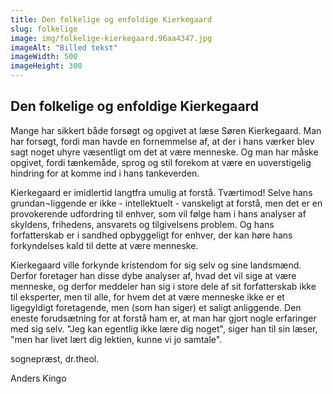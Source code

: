 ```yaml
---
title: Den folkelige og enfoldige Kierkegaard
slug: folkelige
image: img/folkelige-kierkegaard.96aa4347.jpg
imageAlt: "Billed tekst"
imageWidth: 500
imageHeight: 300
---
```


## Den folkelige og enfoldige Kierkegaard

Mange har sikkert både forsøgt og opgivet at læse Søren Kierkegaard. Man har forsøgt, fordi man havde en fornemmelse af, at der i hans værker blev sagt noget uhyre væsentligt om det at være menneske. Og man har måske opgivet, fordi tænkemåde, sprog og stil forekom at være en uoverstigelig hindring for at komme ind i hans tankeverden.

Kierkegaard er imidlertid langtfra umulig at forstå. Tværtimod! Selve hans grundan¬liggende er ikke - intellektuelt - vanskeligt at forstå, men det er en provokerende udfordring til enhver, som vil følge ham i hans analyser af skyldens, frihedens, ansvarets og tilgivelsens problem. Og hans forfatterskab er i sandhed opbyggeligt for enhver, der kan høre hans forkyndelses kald til dette at være menneske.

Kierkegaard ville forkynde kristendom for sig selv og sine landsmænd. Derfor foretager han disse dybe analyser af, hvad det vil sige at være menneske, og derfor meddeler han sig i store dele af sit forfatterskab ikke til eksperter, men til alle, for hvem det at være menneske ikke er et ligegyldigt foretagende, men (som han siger) et saligt anliggende. Den eneste forudsætning for at forstå ham er, at man har gjort nogle erfaringer med sig selv. "Jeg kan egentlig ikke lære dig noget", siger han til sin læser, "men har livet lært dig lektien, kunne vi jo samtale".

sognepræst, dr.theol.

Anders Kingo
